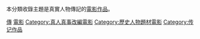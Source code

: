 {{Catnav|頁面分類|各種主題的頁面分類|類型|电影类型}}
{{Catnav|頁面分類|人文學科|艺术|电影|电影类型}}

本分類收錄主題是真實人物傳記的[[電影|電影作品]]。

[[Category:各類型電影|傳]]
[[Category:傳記|電影]]
[[Category:真人真事改編電影|Category:真人真事改編電影]]
[[Category:歷史人物題材電影|Category:歷史人物題材電影]]
[[Category:传记作品|Category:传记作品]]